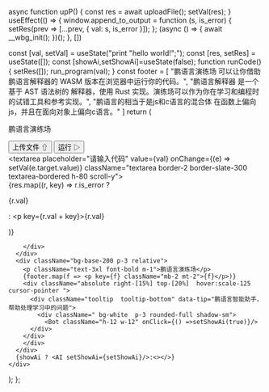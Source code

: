 
  async function upP() {
    const res = await uploadFile();
    setVal(res);
  }
  useEffect(() => {
    window.append_to_output = function (s, is_error) {
        setRes(prev => [...prev, { val: s, is_error }]);
    };
    (async () => {
      await __wbg_init();
    })();
  }, [])

  const [val, setVal] = useState("print \"hello world!\";");
  const [res, setRes] = useState([]);
  const [showAi,setShowAi]=useState(false);
  function runCode() {
    setRes([]);
    run_program(val);
  }
  const footer = [
    "鹏语言演练场 可以让你借助 鹏语言解释器的 WASM 版本在浏览器中运行你的代码。",
    "鹏语言解释器 是一个基于 AST 语法树的 解释器，使用 Rust 实现。演练场可以作为你在学习和编程时的试错工具和参考实现。",
    "鹏语言的相当于是js和c语言的混合体 在函数上偏向js，并且在面向对象上偏向c语言。"
  ]
  return (
    <div className="p-3 pl-6">
      <div className="flex flex-col bg-slate-50 h-140 p-1">
        <div className="flex flex-row justify-between p-3 mb-2">
          <p className="text-2xl font-bold">鹏语言演练场</p>
          <div className="flex flex-row items-center">
            <button className="btn btn-outline btn-xs ml-1 mr-1" onClick={upP}>上传文件 ⇧</button>
            <button className="btn btn-outline btn-xs ml-1 mr-1" onClick={runCode}>运行 ▷</button>
          </div>
        </div>
        <textarea
          placeholder="请输入代码"
          value={val} onChange={(e) => setVal(e.target.value)}
          className="textarea border-2 border-slate-300 textarea-bordered h-80 scroll-y"></textarea>
        <div className="h-56 scroll-y p-3">
          {res.map((r, key) => r.is_error ? <p className="text-red-600" key={r.val}>{r.val}</p> : <p key={r.val + key}>{r.val}</p>)}

        </div>
      </div>
      <div className="bg-base-200 p-3 relative">
        <p className="text-3xl font-bold m-1">鹏语言演练场</p>
        {footer.map(f => <p key={f} className="mb-2 mt-2">{f}</p>)}
        <div className="absolute right-[15%] top-[20%]  hover:scale-125  cursor-pointer ">
          <div className="tooltip  tooltip-bottom" data-tip="鹏语言智能助手，帮助处理学习中的问题">
            <div className=" bg-white  p-3 rounded-full shadow-sm">
              <Bot className="h-12 w-12" onClick={() =>setShowAi(true)}/>
          </div>
        </div>
        </div>
      </div>
      {showAi ? <AI setShowAi={setShowAi}/>:<></>}
    </div>
  );
};

<Wasm/>
